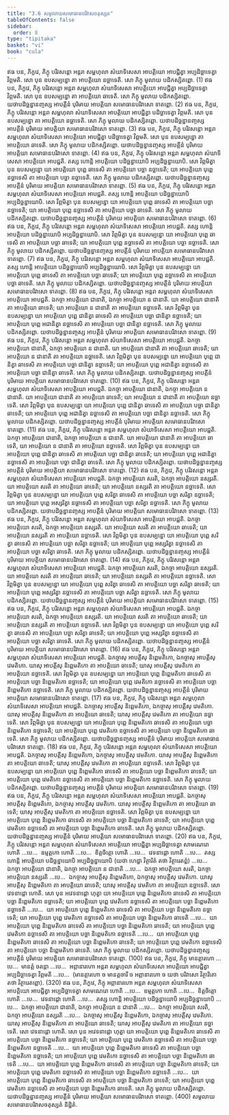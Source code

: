 ```yaml
---
title: "3.6 សមូលាយសមោធានបរិវាសចតុស្សត"
tableOfContents: false
sidebar:
  order: 8
type: "tipitaka"
basket: "vi"
book: "cula"
---
```



<DynamicBreadcrumb />

<Division number="172" book="cula">

<Paragraph number="719" book="cula">
ឥធ បន, ភិក្ខវេ, ភិក្ខុ បរិវសន្តោ អន្តរា សម្ពហុលា សំឃាទិសេសា អាបត្តិយោ អាបជ្ជិត្វា អប្បដិច្ឆាទេត្វា វិព្ភមតិ. សោ បុន ឧបសម្បន្នោ តា អាបត្តិយោ នច្ឆាទេតិ. សោ ភិក្ខុ មូលាយ បដិកស្សិតព្ពោ. (1)
</Paragraph>

<Paragraph number="720" book="cula">
ឥធ បន, ភិក្ខវេ, ភិក្ខុ បរិវសន្តោ អន្តរា សម្ពហុលា សំឃាទិសេសា អាបត្តិយោ អាបជ្ជិត្វា អប្បដិច្ឆាទេត្វា វិព្ភមតិ. សោ បុន ឧបសម្បន្នោ តា អាបត្តិយោ ឆាទេតិ. សោ ភិក្ខុ មូលាយ បដិកស្សិតព្ពោ. យថាបដិច្ឆន្នានញ្ចស្ស អាបត្តីនំ បុរិមាយ អាបត្តិយា សមោធានបរិវាសោ ទាតព្ពោ. (2)
</Paragraph>

<Paragraph number="721" book="cula">
ឥធ បន, ភិក្ខវេ, ភិក្ខុ បរិវសន្តោ អន្តរា សម្ពហុលា សំឃាទិសេសា អាបត្តិយោ អាបជ្ជិត្វា បដិច្ឆាទេត្វា វិព្ភមតិ. សោ បុន ឧបសម្បន្នោ តា អាបត្តិយោ នច្ឆាទេតិ. សោ ភិក្ខុ មូលាយ បដិកស្សិតព្ពោ. យថាបដិច្ឆន្នានញ្ចស្ស អាបត្តីនំ បុរិមាយ អាបត្តិយា សមោធានបរិវាសោ ទាតព្ពោ. (3)
</Paragraph>

<Paragraph number="722" book="cula">
ឥធ បន, ភិក្ខវេ, ភិក្ខុ បរិវសន្តោ អន្តរា សម្ពហុលា សំឃាទិសេសា អាបត្តិយោ អាបជ្ជិត្វា បដិច្ឆាទេត្វា វិព្ភមតិ. សោ បុន ឧបសម្បន្នោ តា អាបត្តិយោ ឆាទេតិ. សោ ភិក្ខុ មូលាយ បដិកស្សិតព្ពោ. យថាបដិច្ឆន្នានញ្ចស្ស អាបត្តីនំ បុរិមាយ អាបត្តិយា សមោធានបរិវាសោ ទាតព្ពោ. (4)
</Paragraph>

</Division>
<Division number="173" book="cula">

<Paragraph number="723" book="cula">
ឥធ បន, ភិក្ខវេ, ភិក្ខុ បរិវសន្តោ អន្តរា សម្ពហុលា សំឃាទិសេសា អាបត្តិយោ អាបជ្ជតិ. តស្ស ហោន្តិ អាបត្តិយោ បដិច្ឆន្នាយោបិ អប្បដិច្ឆន្នាយោបិ. សោ វិព្ភមិត្វា បុន ឧបសម្បន្នោ យា អាបត្តិយោ បុព្ពេ ឆាទេសិ តា អាបត្តិយោ បច្ឆា នច្ឆាទេតិ; យា អាបត្តិយោ បុព្ពេ នច្ឆាទេសិ តា អាបត្តិយោ បច្ឆា នច្ឆាទេតិ. សោ ភិក្ខុ មូលាយ បដិកស្សិតព្ពោ. យថាបដិច្ឆន្នានញ្ចស្ស អាបត្តីនំ បុរិមាយ អាបត្តិយា សមោធានបរិវាសោ ទាតព្ពោ. (5)
</Paragraph>

<Paragraph number="724" book="cula">
ឥធ បន, ភិក្ខវេ, ភិក្ខុ បរិវសន្តោ អន្តរា សម្ពហុលា សំឃាទិសេសា អាបត្តិយោ អាបជ្ជតិ. តស្ស ហោន្តិ អាបត្តិយោ បដិច្ឆន្នាយោបិ អប្បដិច្ឆន្នាយោបិ. សោ វិព្ភមិត្វា បុន ឧបសម្បន្នោ យា អាបត្តិយោ បុព្ពេ ឆាទេសិ តា អាបត្តិយោ បច្ឆា នច្ឆាទេតិ; យា អាបត្តិយោ បុព្ពេ នច្ឆាទេសិ តា អាបត្តិយោ បច្ឆា ឆាទេតិ. សោ ភិក្ខុ មូលាយ បដិកស្សិតព្ពោ. យថាបដិច្ឆន្នានញ្ចស្ស អាបត្តីនំ បុរិមាយ អាបត្តិយា សមោធានបរិវាសោ ទាតព្ពោ. (6)
</Paragraph>

<Paragraph number="725" book="cula">
ឥធ បន, ភិក្ខវេ, ភិក្ខុ បរិវសន្តោ អន្តរា សម្ពហុលា សំឃាទិសេសា អាបត្តិយោ អាបជ្ជតិ. តស្ស ហោន្តិ អាបត្តិយោ បដិច្ឆន្នាយោបិ អប្បដិច្ឆន្នាយោបិ. សោ វិព្ភមិត្វា បុន ឧបសម្បន្នោ យា អាបត្តិយោ បុព្ពេ ឆាទេសិ តា អាបត្តិយោ បច្ឆា ឆាទេតិ; យា អាបត្តិយោ បុព្ពេ នច្ឆាទេសិ តា អាបត្តិយោ បច្ឆា នច្ឆាទេតិ. សោ ភិក្ខុ មូលាយ បដិកស្សិតព្ពោ. យថាបដិច្ឆន្នានញ្ចស្ស អាបត្តីនំ បុរិមាយ អាបត្តិយា សមោធានបរិវាសោ ទាតព្ពោ. (7)
</Paragraph>

<Paragraph number="726" book="cula">
ឥធ បន, ភិក្ខវេ, ភិក្ខុ បរិវសន្តោ អន្តរា សម្ពហុលា សំឃាទិសេសា អាបត្តិយោ អាបជ្ជតិ. តស្ស ហោន្តិ អាបត្តិយោ បដិច្ឆន្នាយោបិ អប្បដិច្ឆន្នាយោបិ. សោ វិព្ភមិត្វា បុន ឧបសម្បន្នោ យា អាបត្តិយោ បុព្ពេ ឆាទេសិ តា អាបត្តិយោ បច្ឆា ឆាទេតិ; យា អាបត្តិយោ បុព្ពេ នច្ឆាទេសិ តា អាបត្តិយោ បច្ឆា ឆាទេតិ. សោ ភិក្ខុ មូលាយ បដិកស្សិតព្ពោ. យថាបដិច្ឆន្នានញ្ចស្ស អាបត្តីនំ បុរិមាយ អាបត្តិយា សមោធានបរិវាសោ ទាតព្ពោ. (8)
</Paragraph>

</Division>
<Division number="174" book="cula">

<Paragraph number="727" book="cula">
ឥធ បន, ភិក្ខវេ, ភិក្ខុ បរិវសន្តោ អន្តរា សម្ពហុលា សំឃាទិសេសា អាបត្តិយោ អាបជ្ជតិ. ឯកច្ចា អាបត្តិយោ ជានាតិ, ឯកច្ចា អាបត្តិយោ ន ជានាតិ. យា អាបត្តិយោ ជានាតិ តា អាបត្តិយោ ឆាទេតិ; យា អាបត្តិយោ ន ជានាតិ តា អាបត្តិយោ នច្ឆាទេតិ. សោ វិព្ភមិត្វា បុន ឧបសម្បន្នោ យា អាបត្តិយោ បុព្ពេ ជានិត្វា ឆាទេសិ តា អាបត្តិយោ បច្ឆា ជានិត្វា នច្ឆាទេតិ; យា អាបត្តិយោ បុព្ពេ អជានិត្វា នច្ឆាទេសិ តា អាបត្តិយោ បច្ឆា ជានិត្វា នច្ឆាទេតិ. សោ ភិក្ខុ មូលាយ បដិកស្សិតព្ពោ. យថាបដិច្ឆន្នានញ្ចស្ស អាបត្តីនំ បុរិមាយ អាបត្តិយា សមោធានបរិវាសោ ទាតព្ពោ. (9)
</Paragraph>

<Paragraph number="728" book="cula">
ឥធ បន, ភិក្ខវេ, ភិក្ខុ បរិវសន្តោ អន្តរា សម្ពហុលា សំឃាទិសេសា អាបត្តិយោ អាបជ្ជតិ. ឯកច្ចា អាបត្តិយោ ជានាតិ, ឯកច្ចា អាបត្តិយោ ន ជានាតិ. យា អាបត្តិយោ ជានាតិ តា អាបត្តិយោ ឆាទេតិ; យា អាបត្តិយោ ន ជានាតិ តា អាបត្តិយោ នច្ឆាទេតិ. សោ វិព្ភមិត្វា បុន ឧបសម្បន្នោ យា អាបត្តិយោ បុព្ពេ ជានិត្វា ឆាទេសិ តា អាបត្តិយោ បច្ឆា ជានិត្វា នច្ឆាទេតិ; យា អាបត្តិយោ បុព្ពេ អជានិត្វា នច្ឆាទេសិ តា អាបត្តិយោ បច្ឆា ជានិត្វា ឆាទេតិ. សោ ភិក្ខុ មូលាយ បដិកស្សិតព្ពោ. យថាបដិច្ឆន្នានញ្ចស្ស អាបត្តីនំ បុរិមាយ អាបត្តិយា សមោធានបរិវាសោ ទាតព្ពោ. (10)
</Paragraph>

<Paragraph number="729" book="cula">
ឥធ បន, ភិក្ខវេ, ភិក្ខុ បរិវសន្តោ អន្តរា សម្ពហុលា សំឃាទិសេសា អាបត្តិយោ អាបជ្ជតិ. ឯកច្ចា អាបត្តិយោ ជានាតិ, ឯកច្ចា អាបត្តិយោ ន ជានាតិ. យា អាបត្តិយោ ជានាតិ តា អាបត្តិយោ ឆាទេតិ; យា អាបត្តិយោ ន ជានាតិ តា អាបត្តិយោ នច្ឆាទេតិ. សោ វិព្ភមិត្វា បុន ឧបសម្បន្នោ យា អាបត្តិយោ បុព្ពេ ជានិត្វា ឆាទេសិ តា អាបត្តិយោ បច្ឆា ជានិត្វា ឆាទេតិ; យា អាបត្តិយោ បុព្ពេ អជានិត្វា នច្ឆាទេសិ តា អាបត្តិយោ បច្ឆា ជានិត្វា នច្ឆាទេតិ. សោ ភិក្ខុ មូលាយ បដិកស្សិតព្ពោ. យថាបដិច្ឆន្នានញ្ចស្ស អាបត្តីនំ បុរិមាយ អាបត្តិយា សមោធានបរិវាសោ ទាតព្ពោ. (11)
</Paragraph>

<Paragraph number="730" book="cula">
ឥធ បន, ភិក្ខវេ, ភិក្ខុ បរិវសន្តោ អន្តរា សម្ពហុលា សំឃាទិសេសា អាបត្តិយោ អាបជ្ជតិ. ឯកច្ចា អាបត្តិយោ ជានាតិ, ឯកច្ចា អាបត្តិយោ ន ជានាតិ. យា អាបត្តិយោ ជានាតិ តា អាបត្តិយោ ឆាទេតិ, យា អាបត្តិយោ ន ជានាតិ តា អាបត្តិយោ នច្ឆាទេតិ. សោ វិព្ភមិត្វា បុន ឧបសម្បន្នោ យា អាបត្តិយោ បុព្ពេ ជានិត្វា ឆាទេសិ តា អាបត្តិយោ បច្ឆា ជានិត្វា ឆាទេតិ; យា អាបត្តិយោ បុព្ពេ អជានិត្វា នច្ឆាទេសិ តា អាបត្តិយោ បច្ឆា ជានិត្វា ឆាទេតិ. សោ ភិក្ខុ មូលាយ បដិកស្សិតព្ពោ. យថាបដិច្ឆន្នានញ្ចស្ស អាបត្តីនំ បុរិមាយ អាបត្តិយា សមោធានបរិវាសោ ទាតព្ពោ. (12)
</Paragraph>

</Division>
<Division number="175" book="cula">

<Paragraph number="731" book="cula">
ឥធ បន, ភិក្ខវេ, ភិក្ខុ បរិវសន្តោ អន្តរា សម្ពហុលា សំឃាទិសេសា អាបត្តិយោ អាបជ្ជតិ. ឯកច្ចា អាបត្តិយោ សរតិ, ឯកច្ចា អាបត្តិយោ នស្សរតិ. យា អាបត្តិយោ សរតិ តា អាបត្តិយោ ឆាទេតិ; យា អាបត្តិយោ នស្សរតិ តា អាបត្តិយោ នច្ឆាទេតិ. សោ វិព្ភមិត្វា បុន ឧបសម្បន្នោ យា អាបត្តិយោ បុព្ពេ សរិត្វា ឆាទេសិ តា អាបត្តិយោ បច្ឆា សរិត្វា នច្ឆាទេតិ; យា អាបត្តិយោ បុព្ពេ អស្សរិត្វា នច្ឆាទេសិ តា អាបត្តិយោ បច្ឆា សរិត្វា នច្ឆាទេតិ. សោ ភិក្ខុ មូលាយ បដិកស្សិតព្ពោ. យថាបដិច្ឆន្នានញ្ចស្ស អាបត្តីនំ បុរិមាយ អាបត្តិយា សមោធានបរិវាសោ ទាតព្ពោ. (13)
</Paragraph>

<Paragraph number="732" book="cula">
ឥធ បន, ភិក្ខវេ, ភិក្ខុ បរិវសន្តោ អន្តរា សម្ពហុលា សំឃាទិសេសា អាបត្តិយោ អាបជ្ជតិ. ឯកច្ចា អាបត្តិយោ សរតិ, ឯកច្ចា អាបត្តិយោ នស្សរតិ. យា អាបត្តិយោ សរតិ តា អាបត្តិយោ ឆាទេតិ; យា អាបត្តិយោ នស្សរតិ តា អាបត្តិយោ នច្ឆាទេតិ. សោ វិព្ភមិត្វា បុន ឧបសម្បន្នោ យា អាបត្តិយោ បុព្ពេ សរិត្វា ឆាទេសិ តា អាបត្តិយោ បច្ឆា សរិត្វា នច្ឆាទេតិ; យា អាបត្តិយោ បុព្ពេ អស្សរិត្វា នច្ឆាទេសិ តា អាបត្តិយោ បច្ឆា សរិត្វា ឆាទេតិ. សោ ភិក្ខុ មូលាយ បដិកស្សិតព្ពោ. យថាបដិច្ឆន្នានញ្ចស្ស អាបត្តីនំ បុរិមាយ អាបត្តិយា សមោធានបរិវាសោ ទាតព្ពោ. (14)
</Paragraph>

<Paragraph number="733" book="cula">
ឥធ បន, ភិក្ខវេ, ភិក្ខុ បរិវសន្តោ អន្តរា សម្ពហុលា សំឃាទិសេសា អាបត្តិយោ អាបជ្ជតិ. ឯកច្ចា អាបត្តិយោ សរតិ, ឯកច្ចា អាបត្តិយោ នស្សរតិ. យា អាបត្តិយោ សរតិ តា អាបត្តិយោ ឆាទេតិ; យា អាបត្តិយោ នស្សរតិ តា អាបត្តិយោ នច្ឆាទេតិ. សោ វិព្ភមិត្វា បុន ឧបសម្បន្នោ យា អាបត្តិយោ បុព្ពេ សរិត្វា ឆាទេសិ តា អាបត្តិយោ បច្ឆា សរិត្វា ឆាទេតិ; យា អាបត្តិយោ បុព្ពេ អស្សរិត្វា នច្ឆាទេសិ តា អាបត្តិយោ បច្ឆា សរិត្វា នច្ឆាទេតិ. សោ ភិក្ខុ មូលាយ បដិកស្សិតព្ពោ. យថាបដិច្ឆន្នានញ្ចស្ស អាបត្តីនំ បុរិមាយ អាបត្តិយា សមោធានបរិវាសោ ទាតព្ពោ. (15)
</Paragraph>

<Paragraph number="734" book="cula">
ឥធ បន, ភិក្ខវេ, ភិក្ខុ បរិវសន្តោ អន្តរា សម្ពហុលា សំឃាទិសេសា អាបត្តិយោ អាបជ្ជតិ. ឯកច្ចា អាបត្តិយោ សរតិ, ឯកច្ចា អាបត្តិយោ នស្សរតិ. យា អាបត្តិយោ សរតិ តា អាបត្តិយោ ឆាទេតិ; យា អាបត្តិយោ នស្សរតិ តា អាបត្តិយោ នច្ឆាទេតិ. សោ វិព្ភមិត្វា បុន ឧបសម្បន្នោ យា អាបត្តិយោ បុព្ពេ សរិត្វា ឆាទេសិ តា អាបត្តិយោ បច្ឆា សរិត្វា ឆាទេតិ; យា អាបត្តិយោ បុព្ពេ អស្សរិត្វា នច្ឆាទេសិ តា អាបត្តិយោ បច្ឆា សរិត្វា ឆាទេតិ. សោ ភិក្ខុ មូលាយ បដិកស្សិតព្ពោ. យថាបដិច្ឆន្នានញ្ចស្ស អាបត្តីនំ បុរិមាយ អាបត្តិយា សមោធានបរិវាសោ ទាតព្ពោ. (16)
</Paragraph>

</Division>
<Division number="176" book="cula">

<Paragraph number="735" book="cula">
ឥធ បន, ភិក្ខវេ, ភិក្ខុ បរិវសន្តោ អន្តរា សម្ពហុលា សំឃាទិសេសា អាបត្តិយោ អាបជ្ជតិ. ឯកច្ចាសុ អាបត្តីសុ និព្ពេមតិកោ, ឯកច្ចាសុ អាបត្តីសុ វេមតិកោ. យាសុ អាបត្តីសុ និព្ពេមតិកោ តា អាបត្តិយោ ឆាទេតិ; យាសុ អាបត្តីសុ វេមតិកោ តា អាបត្តិយោ នច្ឆាទេតិ. សោ វិព្ភមិត្វា បុន ឧបសម្បន្នោ យា អាបត្តិយោ បុព្ពេ និព្ពេមតិកោ ឆាទេសិ តា អាបត្តិយោ បច្ឆា និព្ពេមតិកោ នច្ឆាទេតិ; យា អាបត្តិយោ បុព្ពេ វេមតិកោ នច្ឆាទេសិ តា អាបត្តិយោ បច្ឆា និព្ពេមតិកោ នច្ឆាទេតិ. សោ ភិក្ខុ មូលាយ បដិកស្សិតព្ពោ. យថាបដិច្ឆន្នានញ្ចស្ស អាបត្តីនំ បុរិមាយ អាបត្តិយា សមោធានបរិវាសោ ទាតព្ពោ. (17)
</Paragraph>

<Paragraph number="736" book="cula">
ឥធ បន, ភិក្ខវេ, ភិក្ខុ បរិវសន្តោ អន្តរា សម្ពហុលា សំឃាទិសេសា អាបត្តិយោ អាបជ្ជតិ. ឯកច្ចាសុ អាបត្តីសុ និព្ពេមតិកោ, ឯកច្ចាសុ អាបត្តីសុ វេមតិកោ. យាសុ អាបត្តីសុ និព្ពេមតិកោ តា អាបត្តិយោ ឆាទេតិ; យាសុ អាបត្តីសុ វេមតិកោ តា អាបត្តិយោ នច្ឆាទេតិ. សោ វិព្ភមិត្វា បុន ឧបសម្បន្នោ យា អាបត្តិយោ បុព្ពេ និព្ពេមតិកោ ឆាទេសិ តា អាបត្តិយោ បច្ឆា និព្ពេមតិកោ នច្ឆាទេតិ; យា អាបត្តិយោ បុព្ពេ វេមតិកោ នច្ឆាទេសិ តា អាបត្តិយោ បច្ឆា និព្ពេមតិកោ ឆាទេតិ. សោ ភិក្ខុ មូលាយ បដិកស្សិតព្ពោ. យថាបដិច្ឆន្នានញ្ចស្ស អាបត្តីនំ បុរិមាយ អាបត្តិយា សមោធានបរិវាសោ ទាតព្ពោ. (18)
</Paragraph>

<Paragraph number="737" book="cula">
ឥធ បន, ភិក្ខវេ, ភិក្ខុ បរិវសន្តោ អន្តរា សម្ពហុលា សំឃាទិសេសា អាបត្តិយោ អាបជ្ជតិ. ឯកច្ចាសុ អាបត្តីសុ និព្ពេមតិកោ, ឯកច្ចាសុ អាបត្តីសុ វេមតិកោ. យាសុ អាបត្តីសុ និព្ពេមតិកោ តា អាបត្តិយោ ឆាទេតិ; យាសុ អាបត្តីសុ វេមតិកោ តា អាបត្តិយោ នច្ឆាទេតិ. សោ វិព្ភមិត្វា បុន ឧបសម្បន្នោ យា អាបត្តិយោ បុព្ពេ និព្ពេមតិកោ ឆាទេសិ តា អាបត្តិយោ បច្ឆា និព្ពេមតិកោ ឆាទេតិ; យា អាបត្តិយោ បុព្ពេ វេមតិកោ នច្ឆាទេសិ តា អាបត្តិយោ បច្ឆា និព្ពេមតិកោ នច្ឆាទេតិ. សោ ភិក្ខុ មូលាយ បដិកស្សិតព្ពោ. យថាបដិច្ឆន្នានញ្ចស្ស អាបត្តីនំ បុរិមាយ អាបត្តិយា សមោធានបរិវាសោ ទាតព្ពោ. (19)
</Paragraph>

<Paragraph number="738" book="cula">
ឥធ បន, ភិក្ខវេ, ភិក្ខុ បរិវសន្តោ អន្តរា សម្ពហុលា សំឃាទិសេសា អាបត្តិយោ អាបជ្ជតិ. ឯកច្ចាសុ អាបត្តីសុ និព្ពេមតិកោ, ឯកច្ចាសុ អាបត្តីសុ វេមតិកោ. យាសុ អាបត្តីសុ និព្ពេមតិកោ តា អាបត្តិយោ ឆាទេតិ; យាសុ អាបត្តីសុ វេមតិកោ តា អាបត្តិយោ នច្ឆាទេតិ. សោ វិព្ភមិត្វា បុន ឧបសម្បន្នោ យា អាបត្តិយោ បុព្ពេ និព្ពេមតិកោ ឆាទេសិ តា អាបត្តិយោ បច្ឆា និព្ពេមតិកោ ឆាទេតិ; យា អាបត្តិយោ បុព្ពេ វេមតិកោ នច្ឆាទេសិ តា អាបត្តិយោ បច្ឆា និព្ពេមតិកោ ឆាទេតិ. សោ ភិក្ខុ មូលាយ បដិកស្សិតព្ពោ. យថាបដិច្ឆន្នានញ្ចស្ស អាបត្តីនំ បុរិមាយ អាបត្តិយា សមោធានបរិវាសោ ទាតព្ពោ. (20)
</Paragraph>

</Division>
<Division number="177" book="cula">

<Paragraph number="739" book="cula">
ឥធ បន, ភិក្ខវេ, ភិក្ខុ បរិវសន្តោ អន្តរា សម្ពហុលា សំឃាទិសេសា អាបត្តិយោ អាបជ្ជិត្វា អប្បដិច្ឆាទេត្វា សាមណេរោ ហោតិ …បេ…  ឧម្មត្តកោ ហោតិ …បេ…  ខិត្តចិត្តោ ហោតិ …បេ…  វេទនាដ្ដោ ហោតិ …បេ…  តស្ស ហោន្តិ អាបត្តិយោ បដិច្ឆន្នាយោបិ អប្បដិច្ឆន្នាយោបិ (យថា ហេដ្ឋា វិត្ថារិតំ តថា វិត្ថារេតព្ពំ) …បេ…  ឯកច្ចា អាបត្តិយោ ជានាតិ, ឯកច្ចា អាបត្តិយោ ន ជានាតិ …បេ…  ឯកច្ចា អាបត្តិយោ សរតិ, ឯកច្ចា អាបត្តិយោ នស្សរតិ …បេ…  ឯកច្ចាសុ អាបត្តីសុ និព្ពេមតិកោ, ឯកច្ចាសុ អាបត្តីសុ វេមតិកោ. យាសុ អាបត្តីសុ និព្ពេមតិកោ តា អាបត្តិយោ ឆាទេតិ; យាសុ អាបត្តីសុ វេមតិកោ តា អាបត្តិយោ នច្ឆាទេតិ. សោ វេទនាដ្ដោ ហោតិ. សោ បុន អវេទនាដ្ដោ ហុត្វា យា អាបត្តិយោ បុព្ពេ និព្ពេមតិកោ ឆាទេសិ តា អាបត្តិយោ បច្ឆា និព្ពេមតិកោ នច្ឆាទេតិ; យា អាបត្តិយោ បុព្ពេ វេមតិកោ នច្ឆាទេសិ តា អាបត្តិយោ បច្ឆា និព្ពេមតិកោ នច្ឆាទេតិ …បេ…  យា អាបត្តិយោ បុព្ពេ និព្ពេមតិកោ ឆាទេសិ តា អាបត្តិយោ បច្ឆា និព្ពេមតិកោ នច្ឆាទេតិ; យា អាបត្តិយោ បុព្ពេ វេមតិកោ នច្ឆាទេសិ តា អាបត្តិយោ បច្ឆា និព្ពេមតិកោ ឆាទេតិ …បេ…  យា អាបត្តិយោ បុព្ពេ និព្ពេមតិកោ ឆាទេសិ តា អាបត្តិយោ បច្ឆា និព្ពេមតិកោ ឆាទេតិ; យា អាបត្តិយោ បុព្ពេ វេមតិកោ នច្ឆាទេសិ តា អាបត្តិយោ បច្ឆា និព្ពេមតិកោ នច្ឆាទេតិ …បេ…  យា អាបត្តិយោ បុព្ពេ និព្ពេមតិកោ ឆាទេសិ តា អាបត្តិយោ បច្ឆា និព្ពេមតិកោ ឆាទេតិ; យា អាបត្តិយោ បុព្ពេ វេមតិកោ នច្ឆាទេសិ តា អាបត្តិយោ បច្ឆា និព្ពេមតិកោ ឆាទេតិ. សោ ភិក្ខុ មូលាយ បដិកស្សិតព្ពោ. យថាបដិច្ឆន្នានញ្ចស្ស អាបត្តីនំ បុរិមាយ អាបត្តិយា សមោធានបរិវាសោ ទាតព្ពោ. (100)
</Paragraph>

</Division>
<Division number="178" book="cula">

<Paragraph number="740" book="cula">
ឥធ បន, ភិក្ខវេ, ភិក្ខុ មានត្តារហោ …បេ…  មានត្តំ ចរន្តោ …បេ…  អព្ភានារហោ អន្តរា សម្ពហុលា សំឃាទិសេសា អាបត្តិយោ អាបជ្ជិត្វា អប្បដិច្ឆាទេត្វា វិព្ភមតិ …បេ…  (មានត្តារហោ ច មានត្តចារី ច អព្ភានារហោ ច យថា បរិវាសោ វិត្ថារិតោ តថា វិត្ថារេតព្ពោ). (320)
</Paragraph>

</Division>
<Division number="179" book="cula">

<Paragraph number="741" book="cula">
ឥធ បន, ភិក្ខវេ, ភិក្ខុ អព្ភានារហោ អន្តរា សម្ពហុលា សំឃាទិសេសា អាបត្តិយោ អាបជ្ជិត្វា អប្បដិច្ឆាទេត្វា សាមណេរោ ហោតិ …បេ…  ឧម្មត្តកោ ហោតិ …បេ…  ខិត្តចិត្តោ ហោតិ …បេ…  វេទនាដ្ដោ ហោតិ …បេ…  តស្ស ហោន្តិ អាបត្តិយោ បដិច្ឆន្នាយោបិ អប្បដិច្ឆន្នាយោបិ …បេ…  ឯកច្ចា អាបត្តិយោ ជានាតិ, ឯកច្ចា អាបត្តិយោ ន ជានាតិ …បេ…  ឯកច្ចា អាបត្តិយោ សរតិ, ឯកច្ចា អាបត្តិយោ នស្សរតិ …បេ…  ឯកច្ចាសុ អាបត្តីសុ និព្ពេមតិកោ, ឯកច្ចាសុ អាបត្តីសុ វេមតិកោ. យាសុ អាបត្តីសុ និព្ពេមតិកោ តា អាបត្តិយោ ឆាទេតិ; យាសុ អាបត្តីសុ វេមតិកោ តា អាបត្តិយោ នច្ឆាទេតិ. សោ វេទនាដ្ដោ ហោតិ. សោ បុន អវេទនាដ្ដោ ហុត្វា យា អាបត្តិយោ បុព្ពេ និព្ពេមតិកោ ឆាទេសិ តា អាបត្តិយោ បច្ឆា និព្ពេមតិកោ នច្ឆាទេតិ; យា អាបត្តិយោ បុព្ពេ វេមតិកោ នច្ឆាទេសិ តា អាបត្តិយោ បច្ឆា និព្ពេមតិកោ នច្ឆាទេតិ …បេ…  យា អាបត្តិយោ បុព្ពេ និព្ពេមតិកោ ឆាទេសិ តា អាបត្តិយោ បច្ឆា និព្ពេមតិកោ នច្ឆាទេតិ; យា អាបត្តិយោ បុព្ពេ វេមតិកោ នច្ឆាទេសិ តា អាបត្តិយោ បច្ឆា និព្ពេមតិកោ ឆាទេតិ …បេ…  យា អាបត្តិយោ បុព្ពេ និព្ពេមតិកោ ឆាទេសិ តា អាបត្តិយោ បច្ឆា និព្ពេមតិកោ ឆាទេតិ; យា អាបត្តិយោ បុព្ពេ វេមតិកោ នច្ឆាទេសិ តា អាបត្តិយោ បច្ឆា និព្ពេមតិកោ នច្ឆាទេតិ …បេ…  យា អាបត្តិយោ បុព្ពេ និព្ពេមតិកោ ឆាទេសិ តា អាបត្តិយោ បច្ឆា និព្ពេមតិកោ ឆាទេតិ; យា អាបត្តិយោ បុព្ពេ វេមតិកោ នច្ឆាទេសិ តា អាបត្តិយោ បច្ឆា និព្ពេមតិកោ ឆាទេតិ. សោ ភិក្ខុ មូលាយ បដិកស្សិតព្ពោ. យថាបដិច្ឆន្នានញ្ចស្ស អាបត្តីនំ បុរិមាយ អាបត្តិយា សមោធានបរិវាសោ ទាតព្ពោ. (400)

</Paragraph>
</Division>

<Paragraph number="742" type="center" book="cula">
សមូលាយសមោធានបរិវាសចតុស្សតំ និដ្ឋិតំ.
</Paragraph>